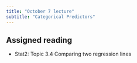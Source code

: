 ```yaml
---
title: "October 7 lecture"
subtitle: "Categorical Predictors"
---
```


## Assigned reading

- Stat2: Topic 3.4 Comparing two regression lines